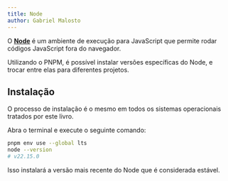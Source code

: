 ```yaml
---
title: Node
author: Gabriel Malosto
---
```




O [**Node**](https://nodejs.org/) é um ambiente de execução para JavaScript que permite rodar códigos JavaScript fora do navegador.

Utilizando o PNPM, é possível instalar versões específicas do Node, e trocar entre elas para diferentes projetos.

## Instalação

O processo de instalação é o mesmo em todos os sistemas operacionais tratados por este livro.

Abra o terminal e execute o seguinte comando:

```zsh title="Fedora, WSL ou Mint" frame="terminal"
pnpm env use --global lts
node --version
# v22.15.0
```

Isso instalará a versão mais recente do Node que é considerada estável.

<Figure
  caption="Instalação do Node."
  images={[{ src: installNode, alt: "Instalação do Node no Zsh." }]}
/>
